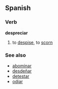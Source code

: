 ==Spanish==
===Verb===
'''despreciar'''

# to [[despise]], to [[scorn]]

===See also===
*[[abominar]]
*[[desdeñar]]
*[[detestar]]
*[[odiar]]